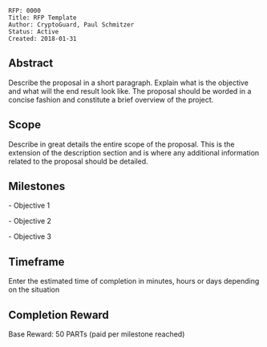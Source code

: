 <pre>
RFP: 0000
Title: RFP Template
Author: CryptoGuard, Paul Schmitzer
Status: Active
Created: 2018-01-31
</pre>

==Abstract==
Describe the proposal in a short paragraph. Explain what is the objective and what will the end result look like. The proposal should be worded in a concise fashion and constitute a brief overview of the project.

==Scope==
Describe in great details the entire scope of the proposal. This is the extension of the description section and is where any additional information related to the proposal should be detailed.

==Milestones==
- Objective 1

- Objective 2

- Objective 3

==Timeframe==
Enter the estimated time of completion in minutes, hours or days depending on the situation

==Completion Reward==
Base Reward: 50 PARTs (paid per milestone reached)
